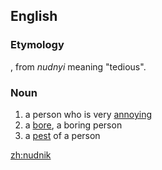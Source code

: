 ==English==

===Etymology===
{{Yidd.}}, from {{Russ.}} ''nudnyi'' meaning "tedious".

===Noun===
{{en-noun}}

# a person who is very [[annoy]]ing
# a [[bore]], a boring person
# a [[pest]] of a person

[[zh:nudnik]]